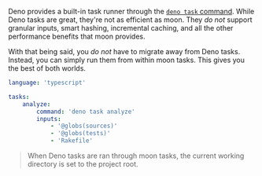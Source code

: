 Deno provides a built-in task runner through the
[`deno task` command](https://deno.land/manual@v1.31.1/tools/task_runner). While Deno tasks are
great, they're not as efficient as moon. They _do not_ support granular inputs, smart hashing,
incremental caching, and all the other performance benefits that moon provides.

With that being said, you _do not_ have to migrate away from Deno tasks. Instead, you can simply run
them from within moon tasks. This gives you the best of both worlds.

```yaml title="<project>/moon.yml"
language: 'typescript'

tasks:
	analyze:
		command: 'deno task analyze'
		inputs:
			- '@globs(sources)'
			- '@globs(tests)'
			- 'Rakefile'
```

> When Deno tasks are ran through moon tasks, the current working directory is set to the project
> root.
